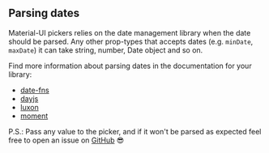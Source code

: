 
<PageMeta
  title="Parsing"
  description="Parsing dates for @wakeasp_tw/material-ui-roc-pickers"
/>

## Parsing dates

Material-UI pickers relies on the date management library when the date should be parsed. Any other prop-types that accepts dates (e.g. `minDate`, `maxDate`) it can take string, number, Date object and so on.

<Ad />

Find more information about parsing dates in the documentation for your library:

- [date-fns](https://developer.mozilla.org/en-US/docs/Web/JavaScript/Reference/Global_Objects/Date#Several_ways_to_create_a_Date_object)
- [dayjs](https://github.com/iamkun/dayjs/blob/dev/docs/en/API-reference.md#constructor-dayjsexisting-string--number--date--dayjs)
- [luxon](https://moment.github.io/luxon/docs/manual/parsing.html)
- [moment](https://momentjs.com/docs/#/parsing/)

P.S.: Pass any value to the picker, and if it won't be parsed as expected feel free to open an issue
on [GitHub](https://github.com/mui-org/material-ui-pickers) 😎
